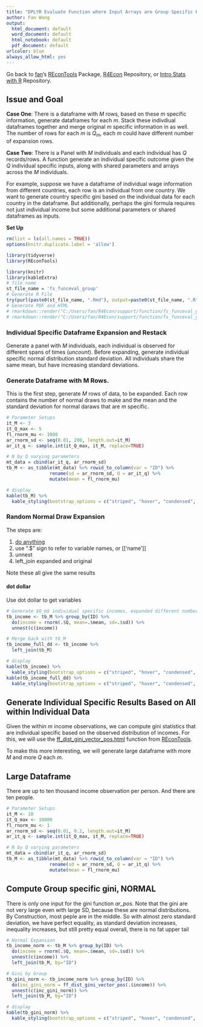 ```yaml
---
title: "DPLYR Evaluate Function where Input Arrays are Group Specific Rows"
author: Fan Wang
output:
  html_document: default
  word_document: default
  html_notebook: default
  pdf_document: default
urlcolor: blue
always_allow_html: yes
---
```


Go back to [fan](http://fanwangecon.github.io/)'s [REconTools](https://fanwangecon.github.io/REconTools/) Package, [R4Econ](https://fanwangecon.github.io/R4Econ/) Repository, or [Intro Stats with R](https://fanwangecon.github.io/Stat4Econ/) Repository.

## Issue and Goal

**Case One**: There is a dataframe with $M$ rows, based on these $m$ specific information, generate dataframes for each $m$. Stack these indivdiual dataframes together and merge original $m$ specific information in as well. The number of rows for each $m$ is $Q_m$, each $m$ could have different number of expansion rows.

**Case Two**: There is a Panel with $M$ individuals and each individual has $Q$ records/rows. A function generate an individual specific outcome given the $Q$ individual specific inputs, along with shared parameters and arrays across the $M$ individuals.

For example, suppose we have a dataframe of individual wage information from different countries, each row is an individual from one country. We want to generate country specific gini based on the individual data for each country in the dataframe. But additionally, perhaps the gini formula requires not just individual income but some additional parameters or shared dataframes as inputs.

**Set Up**

```r
rm(list = ls(all.names = TRUE))
options(knitr.duplicate.label = 'allow')
```
```r
library(tidyverse)
library(REconTools)

library(knitr)
library(kableExtra)
# file name
st_file_name = 'fs_funceval_group'
# Generate R File
try(purl(paste0(st_file_name, ".Rmd"), output=paste0(st_file_name, ".R"), documentation = 2))
# Generate PDF and HTML
# rmarkdown::render("C:/Users/fan/R4Econ/support/function/fs_funceval_group.Rmd", "pdf_document")
# rmarkdown::render("C:/Users/fan/R4Econ/support/function/fs_funceval_group.Rmd", "html_document")
```

### Individual Specific Dataframe Expansion and Restack

Generate a panel with $M$ individuals, each individual is observed for different spans of times (*uncount*). Before expanding, generate individual specific normal distribution standard deviation. All individuals share the same mean, but have increasing standard deviations.

### Generate Dataframe with M Rows.

This is the first step, generate $M$ rows of data, to be expanded. Each row contains the number of normal draws to make and the mean and the standard deviation for normal daraws that are $m$ specific.

```r
# Parameter Setups
it_M <- 3
it_Q_max <- 5
fl_rnorm_mu <- 1000
ar_rnorm_sd <- seq(0.01, 200, length.out=it_M)
ar_it_q <- sample.int(it_Q_max, it_M, replace=TRUE)

# N by Q varying parameters
mt_data = cbind(ar_it_q, ar_rnorm_sd)
tb_M <- as_tibble(mt_data) %>% rowid_to_column(var = "ID") %>%
                rename(sd = ar_rnorm_sd, Q = ar_it_q) %>%
                mutate(mean = fl_rnorm_mu)

# display
kable(tb_M) %>%
  kable_styling(bootstrap_options = c("striped", "hover", "condensed", "responsive"))
```

### Random Normal Draw Expansion

The steps are:

1. [do anything](https://dplyr.tidyverse.org/reference/do.html)
2. use ".$" sign to refer to variable names, or [['name']]
3. unnest
4. left_join expanded and original

Note these all give the same results

#### dot dollar

Use dot dollar to get variables

```r
# Generate $Q_m$ individual specific incomes, expanded different number of times for each m
tb_income <- tb_M %>% group_by(ID) %>%
  do(income = rnorm(.$Q, mean=.$mean, sd=.$sd)) %>%
  unnest(c(income))

# Merge back with tb_M
tb_income_full_dd <- tb_income %>%
  left_join(tb_M)

# display
kable(tb_income) %>%
  kable_styling(bootstrap_options = c("striped", "hover", "condensed", "responsive"))
kable(tb_income_full_dd) %>%
  kable_styling(bootstrap_options = c("striped", "hover", "condensed", "responsive"))
```

## Generate Individual Specific Results Based on All within Individual Data

Given the within $m$ income observations, we can compute gini statistics that are individual specific based on the observed distribution of incomes. For this, we will use the [ff_dist_gini_vector_pos.html](https://fanwangecon.github.io/REconTools/reference/ff_dist_gini_vector_pos.html) function from [REconTools](https://fanwangecon.github.io/REconTools/).

To make this more interesting, we will generate large dataframe with more $M$ and more $Q$ each $m$.

## Large Dataframe

There are up to ten thousand income observation per person. And there are ten people.

```r
# Parameter Setups
it_M <- 10
it_Q_max <- 10000
fl_rnorm_mu <- 1
ar_rnorm_sd <- seq(0.01, 0.2, length.out=it_M)
ar_it_q <- sample.int(it_Q_max, it_M, replace=TRUE)

# N by Q varying parameters
mt_data = cbind(ar_it_q, ar_rnorm_sd)
tb_M <- as_tibble(mt_data) %>% rowid_to_column(var = "ID") %>%
                rename(sd = ar_rnorm_sd, Q = ar_it_q) %>%
                mutate(mean = fl_rnorm_mu)
```

## Compute Group specific gini, NORMAL

There is only one input for the gini function *ar_pos*.  Note that the gini are not very large even with large SD, because these are normal distributions. By Construction, most peple are in the middle. So with almost zero standard deviation, we have perfect equality, as standard deviation increases, inequality increases, but still pretty equal overall, there is no fat upper tail

```r
# Normal Expansion
tb_income_norm <- tb_M %>% group_by(ID) %>%
  do(income = rnorm(.$Q, mean=.$mean, sd=.$sd)) %>%
  unnest(c(income)) %>%
  left_join(tb_M, by="ID")

# Gini by Group
tb_gini_norm <- tb_income_norm %>% group_by(ID) %>%
  do(inc_gini_norm = ff_dist_gini_vector_pos(.$income)) %>%
  unnest(c(inc_gini_norm)) %>%
  left_join(tb_M, by="ID")

# display
kable(tb_gini_norm) %>%
  kable_styling(bootstrap_options = c("striped", "hover", "condensed", "responsive"))
```
